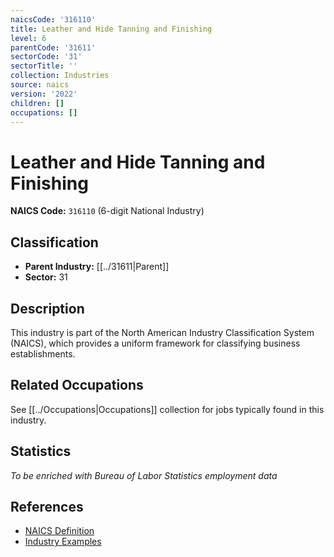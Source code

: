 ```yaml
---
naicsCode: '316110'
title: Leather and Hide Tanning and Finishing
level: 6
parentCode: '31611'
sectorCode: '31'
sectorTitle: ''
collection: Industries
source: naics
version: '2022'
children: []
occupations: []
---
```

# Leather and Hide Tanning and Finishing

**NAICS Code:** `316110` (6-digit National Industry)

## Classification

- **Parent Industry:** [[../31611|Parent]]
- **Sector:** 31

## Description

This industry is part of the North American Industry Classification System (NAICS), which provides a uniform framework for classifying business establishments.

## Related Occupations

See [[../Occupations|Occupations]] collection for jobs typically found in this industry.

## Statistics

*To be enriched with Bureau of Labor Statistics employment data*

## References

- [NAICS Definition](https://www.census.gov/naics/)
- [Industry Examples](https://www.census.gov/naics/2022NAICS/)
